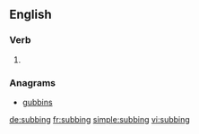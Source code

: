 ==English==

===Verb===
{{head|en}}

# {{present participle of|sub}}

===Anagrams===
* [[gubbins#English|gubbins]]

[[de:subbing]]
[[fr:subbing]]
[[simple:subbing]]
[[vi:subbing]]